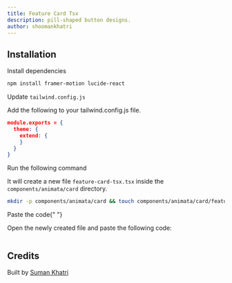 ```yaml
---
title: Feature Card Tsx
description: pill-shaped button designs.
author: shoomankhatri
---
```


<ComponentPreview name="card-feature-card-tsx--docs" />

## Installation

<Steps>
<Step>Install dependencies</Step>

```bash
npm install framer-motion lucide-react
```

<Step>Update `tailwind.config.js`</Step>

Add the following to your tailwind.config.js file.

```json
module.exports = {
  theme: {
    extend: {
    }
  }
}
```

<Step>Run the following command</Step>

It will create a new file `feature-card-tsx.tsx` inside the `components/animata/card` directory.

```bash
mkdir -p components/animata/card && touch components/animata/card/feature-card-tsx.tsx
```

<Step>Paste the code</Step>{" "}

Open the newly created file and paste the following code:

```jsx file=<rootDir>/animata/card/feature-card-tsx.tsx

```

</Steps>

## Credits

Built by [Suman Khatri](https://github.com/shoomankhatri)
